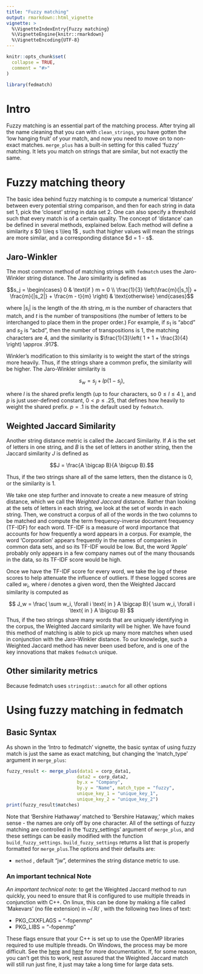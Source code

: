 ```yaml
---
title: "Fuzzy matching"
output: rmarkdown::html_vignette
vignette: >
  %\VignetteIndexEntry{Fuzzy matching}
  %\VignetteEngine{knitr::rmarkdown}
  %\VignetteEncoding{UTF-8}
---
```


```r
knitr::opts_chunk$set(
  collapse = TRUE,
  comment = "#>"
)
```

```r
library(fedmatch)
```

# Intro

Fuzzy matching is an essential part of the matching process. After trying all the name cleaning that you can with `clean_strings`, you have gotten the 'low hanging fruit' of your match, and now you need to move on to non-exact matches. `merge_plus` has a built-in setting for this called 'fuzzy' matching. It lets you match on strings that are similar, but not exactly the same.

# Fuzzy matching theory

The basic idea behind fuzzy matching is to compute a numerical 'distance' between every potential string comparison, and then for each string in data set 1, pick the 'closest' string in data set 2. One can also specify a threshold such that every match is of a certain quality. The concept of 'distance' can be defined in several methods, explained below. Each method will define a similarity $s$ $0 \\leq s \\leq 1$ , such that higher values will mean the strings are more similar, and a corresponding distance \$d = 1 - s\$.

## Jaro-Winkler

The most common method of matching strings with `fedmatch` uses the Jaro-Winkler string distance. The Jaro similarity is defined as

$$s_j = \begin{cases} 0 &  \text{if } m = 0 \\ \frac{1}{3} \left(\frac{m}{|s_1|} + \frac{m}{|s_2|} + \frac{m - t}{m} \right) & \text{otherwise} \end{cases}$$

where $|s_i|$ is the length of the $i$th string, $m$ is the number of characters that match, and $t$ is the number of transpositions (the number of letters to be interchanged to place them in the proper order.) For example, if $s_1$ is "abcd" and $s_2$ is "acbd", then the number of transpositions is 1, the matching characters are 4, and the similarity is $\frac{1}{3}\left( 1 + 1 + \frac{3}{4} \right) \approx .917$.

Winkler's modification to this similarity is to weight the start of the strings more heavily. Thus, if the strings share a common prefix, the similarity will be higher. The Jaro-Winkler similarity is

$$s_w = s_j + l p (1-s_j),$$

where $l$ is the shared prefix length (up to four characters, so $0 \leq l \leq 4$ ), and $p$ is just user-defined constant, $0 < p \leq .25$, that defines how heavily to weight the shared prefix. $p=.1$ is the default used by `fedmatch`.

## Weighted Jaccard Similarity

Another string distance metric is called the Jaccard Similarity. If $A$ is the set of letters in one string, and $B$ is the set of letters in another string, then the Jaccard similarity $J$ is defined as

$$J = \frac{A \bigcap B}{A \bigcup B}.$$

Thus, if the two strings share all of the same letters, then the distance is 0, or the similarity is 1.

We take one step further and innovate to create a new measure of string distance, which we call the *Weighted Jaccard* distance. Rather than looking at the sets of letters in each string, we look at the set of words in each string. Then, we construct a corpus of all of the words in the two columns to be matched and compute the term frequency-inverse document frequency (TF-IDF) for each word. TF-IDF is a measure of word importance that accounts for how frequently a word appears in a corpus. For example, the word 'Corporation' appears frequently in the names of companies in common data sets, and so its TF-IDF would be low. But, the word 'Apple' probably only appears in a few company names out of the many thousands in the data, so its TF-IDF score would be high.

Once we have the TF-IDF score for every word, we take the log of these scores to help attenuate the influence of outliers. If these logged scores are called $w_i$, where $i$ denotes a given word, then the Weighted Jaccard similarity is computed as

$$ J_w = \frac{ \sum w_i, \forall i \text{ in } A \bigcap B}{ \sum w_i, \forall i \text{ in } A \bigcup B} $$ Thus, if the two strings share many words that are uniquely identifying in the corpus, the Weighted Jaccard similarity will be higher. We have found this method of matching is able to pick up many more matches when used in conjunction with the Jaro-Winkler distance. To our knowledge, such a Weighted Jaccard method has never been used before, and is one of the key innovations that makes `fedmatch` unique.\

## Other similarity metrics

Because fedmatch uses `stringdist::amatch` for all other options

# Using fuzzy matching in fedmatch

## Basic Syntax

As shown in the 'Intro to fedmatch' vignette, the basic syntax of using fuzzy match is just the same as exact matching, but changing the 'match_type' argument in `merge_plus`:

```r
fuzzy_result <- merge_plus(data1 = corp_data1, 
                          data2 = corp_data2,
                          by.x = "Company",
                          by.y = "Name", match_type = "fuzzy", 
                          unique_key_1 = "unique_key_1",
                          unique_key_2 = "unique_key_2")
print(fuzzy_result$matches)
```

Note that 'Bershire Hathaway' matched to 'Bershire Hataway,' which makes sense - the names are only off by one character. All of the settings of fuzzy matching are controlled in the 'fuzzy_settings' argument of `merge_plus`, and these settings can be easily modified with the function `build_fuzzy_settings`. `build_fuzzy_settings` returns a list that is properly formatted for `merge_plus`.The options and their defaults are:

-   `method` , default "jw", determines the string distance metric to use.

### An important technical Note

*An important technical note:* to get the Weighted Jaccard method to run quickly, you need to ensure that R is configured to use multiple threads in conjunction with C++. On linux, this can be done by making a file called 'Makevars' (no file extension) in \~/.R/ , with the following two lines of text:

-   PKG_CXXFLAGS = "-fopenmp"
-   PKG_LIBS = "-fopenmp"

These flags ensure that your C++ is set up to use the OpenMP libraries required to use multiple threads. On Windows, the process may be more difficult. See the [here](https://cran.r-project.org/doc/manuals/r-release/R-admin.html#Customizing-package-compilation) and [here](https://cran.r-project.org/doc/manuals/r-release/R-exts.html#OpenMP-support) for more documentation. If, for some reason, you can't get this to work, rest assured that the Weighted Jaccard match will still run just fine, it just may take a long time for large data sets.

## 
